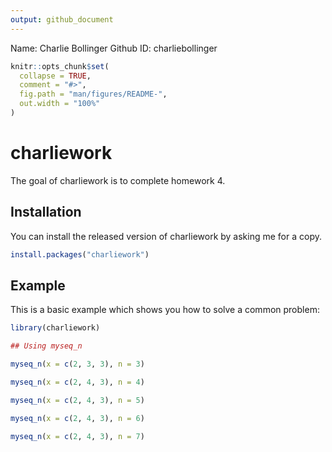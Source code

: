 ```yaml
---
output: github_document
---
```


Name: Charlie Bollinger
Github ID: charliebollinger

<!-- README.md is generated from README.Rmd. Please edit that file -->

```r
knitr::opts_chunk$set(
  collapse = TRUE,
  comment = "#>",
  fig.path = "man/figures/README-",
  out.width = "100%"
)
```

# charliework

<!-- badges: start -->
<!-- badges: end -->

The goal of charliework is to complete homework 4.

## Installation

You can install the released version of charliework by asking me for a copy.

``` r
install.packages("charliework")
```

## Example

This is a basic example which shows you how to solve a common problem:

```r
library(charliework)

## Using myseq_n

myseq_n(x = c(2, 3, 3), n = 3)

myseq_n(x = c(2, 4, 3), n = 4)

myseq_n(x = c(2, 4, 3), n = 5)

myseq_n(x = c(2, 4, 3), n = 6)

myseq_n(x = c(2, 4, 3), n = 7)
```


